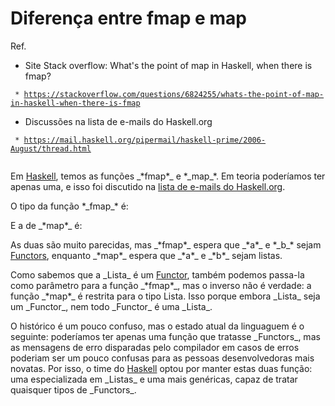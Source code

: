 = Diferença entre fmap e map =

Ref.
* Site Stack overflow: What's the point of map in Haskell, when there is fmap?
  * https://stackoverflow.com/questions/6824255/whats-the-point-of-map-in-haskell-when-there-is-fmap
* Discussões na lista de e-mails do Haskell.org
  * https://mail.haskell.org/pipermail/haskell-prime/2006-August/thread.html
  
Em [[Haskell]], temos as funções _*fmap*_ e *_map_*. Em teoria poderíamos ter
apenas uma, e isso foi discutido na [[https://mail.haskell.org/pipermail/haskell-prime/2006-August/thread.html|lista de e-mails do Haskell.org]].

O tipo da função *_fmap_* é:
{{{haskell
fmap :: Functor f => (a -> b) -> f a -> f b
}}}

E a de _*map*_ é:
{{{haskell
map :: (a -> b) -> [a] -> [b]
}}}

As duas são muito parecidas, mas _*fmap*_ espera que _*a*_ e *_b_*
sejam [[Functor|Functors]], enquanto _*map*_ espera que _*a*_ e _*b*_ sejam
listas.

Como sabemos que a _Lista_ é um [[Functor]], também podemos
passa-la como parâmetro para a função _*fmap*_, mas o inverso
não é verdade: a função _*map*_ é restrita para o tipo Lista.
Isso porque embora _Lista_ seja um _Functor_, nem todo _Functor_
é uma _Lista_.

O histórico é um pouco confuso, mas o estado atual da
linguaguem é o seguinte: poderíamos ter apenas uma função
que tratasse _Functors_, mas as mensagens de erro disparadas
pelo compilador em casos de erros poderiam ser um pouco
confusas para as pessoas desenvolvedoras mais novatas. Por
isso, o time do [[Haskell]] optou por manter estas duas
função: uma especializada em _Listas_ e uma mais genéricas,
capaz de tratar quaisquer tipos de _Functors_.

